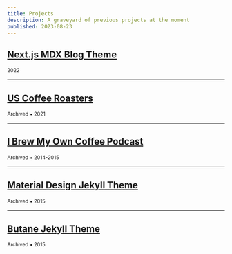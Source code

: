 ```yaml
---
title: Projects
description: A graveyard of previous projects at the moment
published: 2023-08-23
---
```


## [Next.js MDX Blog Theme](https://github.com/alexcarpenter/nextjs-mdx-blog-theme)
<small>2022</small>

---

## [US Coffee Roasters](https://github.com/alexcarpenter/us-coffee-roasters)
<small>Archived &bull; 2021</small>

---

## [I Brew My Own Coffee Podcast](https://ibrewmyowncoffee.simplecast.com/)
<small>Archived &bull; 2014-2015</small>

---

## [Material Design Jekyll Theme](https://github.com/alexcarpenter/material-jekyll-theme)
<small>Archived &bull; 2015</small>

---

## [Butane Jekyll Theme](https://github.com/alexcarpenter/butane-jekyll-theme)
<small>Archived &bull; 2015</small>
